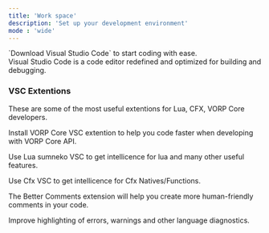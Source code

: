 ```yaml
---
title: 'Work space'
description: 'Set up your development environment'
mode : 'wide'
---
```


<Card color="lightgreen" title="visual studio code" icon="download" href="https://code.visualstudio.com/">
  <Icon icon="code" iconType="solid" color="lightgreen" />`Download Visual Studio Code` to start coding with ease.<br/>
  Visual Studio Code is a code editor redefined and optimized for building and debugging.


</Card>

### VSC Extentions

These are some of the most useful extentions for Lua, CFX, VORP Core developers.

<CardGroup>

<Card 
  color="lightgreen" 
  title="VORP Core VSC Extention" 
  icon="download" 
  href="https://marketplace.visualstudio.com/items?itemName=outsider3100.vorp-framework-vsc&ssr=false">
  Install VORP Core VSC extention to help you code faster when developing with VORP Core API.
</Card>

<Card color="lightgreen" title="lua sumneko vsc extention" icon="download" href="https://marketplace.visualstudio.com/items?itemName=sumneko.lua">
  Use Lua sumneko VSC to get intellicence for lua and many other useful features.
</Card>

<Card 
  color="lightgreen" 
  title="Cfx VSC Extention"   
  icon="download"  href="https://marketplace.visualstudio.com/items?itemName=communityox.cfxlua-vscode-cox">
  Use Cfx VSC to get intellicence for Cfx Natives/Functions.
</Card>

<Card
  color="lightgreen"
  title="Better Comments VSC Extention"
  icon="download"
  href="https://marketplace.visualstudio.com/items?itemName=AmirHA.better-comments-2">
  The Better Comments extension will help you create more human-friendly comments in your code.
</Card>

<Card
  color="lightgreen"
  title="Error Lens VSC Extention"
  icon="download"
  href="https://marketplace.visualstudio.com/items?itemName=usernamehw.errorlens">
  Improve highlighting of errors, warnings and other language diagnostics.
</Card>

</CardGroup>
